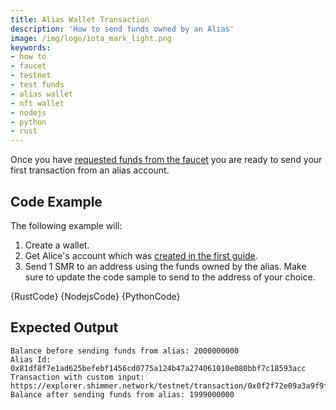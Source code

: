 ```yaml
---
title: Alias Wallet Transaction
description: 'How to send funds owned by an Alias'
image: /img/logo/iota_mark_light.png
keywords:
- how to
- faucet
- testnet
- test funds
- alias wallet
- nft wallet
- nodejs
- python
- rust
---
```



Once you have
[requested funds from the faucet](./request-funds.mdx) you are ready to send your first
transaction from an alias account.

<AliasNFT/>
<TipFaucet/>

## Code Example

The following example will:

1. Create a wallet.
2. Get Alice's account which was [created in the first guide](../accounts-and-addresses/create-account.mdx).
3. Send 1 SMR to an address using the funds owned by the alias. Make sure to update the code sample to send to the address of your choice.


<Tabs groupId="language">
    <TabItem value="rust" label="Rust">
        <CodeBlock className="language-rust">
            {RustCode}
        </CodeBlock>
    </TabItem>
    <TabItem value="nodejs" label="Nodejs">
        <CodeBlock className="language-typescript">
            {NodejsCode}
        </CodeBlock>
    </TabItem>
    <TabItem value="python" label="Python">
        <CodeBlock className="language-python">
            {PythonCode}
        </CodeBlock>
    </TabItem>
</Tabs>

## Expected Output

```plaintext
Balance before sending funds from alias: 2000000000
Alias Id: 0x81df8f7e1ad625befebf1456cd0775a124b47a274061010e080bbf7c18593acc
Transaction with custom input: https://explorer.shimmer.network/testnet/transaction/0x0f2f72e09a3a9f9fc8cd1fd4e196c2d198580ec9c873efcf5d6d99809bd9e8f7
Balance after sending funds from alias: 1999000000
```